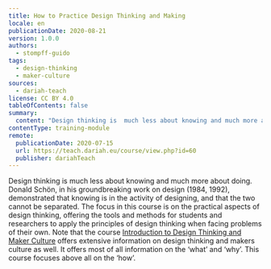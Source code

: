 ```yaml
---
title: How to Practice Design Thinking and Making
locale: en
publicationDate: 2020-08-21
version: 1.0.0
authors:
  - stompff-guido
tags:
  - design-thinking
  - maker-culture
sources:
  - dariah-teach
license: CC BY 4.0
tableOfContents: false
summary:
  content: "Design thinking is  much less about knowing and much more about doing: it is learning what is needed by creating it. This course is designed to help students and professionals to apply the principles of design thinking in developing their own projects."
contentType: training-module
remote:
  publicationDate: 2020-07-15
  url: https://teach.dariah.eu/course/view.php?id=60
  publisher: dariahTeach
---
```

Design thinking is much less about knowing and much more about doing. Donald Schön, in his groundbreaking work on design (1984, 1992), demonstrated that knowing is in the activity of designing, and that the two cannot be separated. The focus in this course is on the practical aspects of design thinking, offering the tools and methods for students and researchers to apply the principles of design thinking when facing problems of their own. Note that the course [Introduction to Design Thinking and Maker Culture](https://campus.dariah.eu/resource/posts/introduction-to-design-thinking-and-maker-culture) offers extensive information on design thinking and makers culture as well. It offers most of all information on the ‘what’ and ‘why’. This course focuses above all on the ‘how’.

<ExternalResource title="Interested in learning more?" subtitle="How to Practice Design Thinking and Making" url="https://teach.dariah.eu/course/view.php?id=60" />

